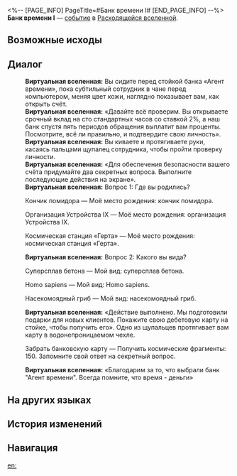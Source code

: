 <%-- [PAGE_INFO]
PageTitle=#Банк времени I#
[END_PAGE_INFO] --%>
{{Дополнить}}
{{ВВ Событие Инфобокс
|id                 = 22801
|Название           = 
|Изображение        = Событие ВВ Сделка.png
|Испытание_в_вв     = 
|Испытание_в_рое    = 
|Испытание_в_зиш    = 
|Испытание_в_рв     = Неизвестно
|Испытание_в_облнеп = 
|Требования         = 
|Пред               = 
|След               = 
|Упоминания         = 
|Порядок            = 
|Порядок_рв         = 110
}}
'''Банк времени I''' — [[Расходящаяся вселенная/События|событие]] в [[Расходящаяся вселенная|Расходящейся вселенной]].

==Возможные исходы==
{{Возможные исходы
|Выбор_1 = Кончик помидора
|Результат_1 = Моё место рождения: кончик помидора.

|Выбор_2 = Организация Устройства IX
|Результат_2 = Моё место рождения: организация Устройства IX.

|Выбор_3 = Космическая станция «Герта»
|Результат_3 = Моё место рождения: космическая станция «Герта».

|Выбор_4 = Суперсплав бетона
|Результат_4 = Мой вид: суперсплав бетона.

|Выбор_5 = Homo sapiens
|Результат_5 = Мой вид: Homo sapiens.

|Выбор_6 = Насекомоядный гриб
|Результат_6 = Мой вид: насекомоядный гриб.

|Выбор_7 = Забрать банковскую карту
|Результат_7 = Получить космические фрагменты: 150. Запомните свой ответ на секретный вопрос.
}}

==Диалог==
{{Диалог Начало}}
:'''Виртуальная вселенная:''' Вы сидите перед стойкой банка «Агент времени», пока субтильный сотрудник в чане перед компьютером, меняя цвет кожи, наглядно показывает вам, как открыть счёт.
:'''Виртуальная вселенная:''' «Давайте всё проверим. Вы открываете срочный вклад на сто стандартных часов со ставкой 2%, а наш банк спустя пять периодов обращения выплатит вам проценты. Посмотрите, всё ли правильно, и подтвердите свою личность».
:'''Виртуальная вселенная:''' Вы киваете и протягиваете руки, касаясь пальцами щупалец сотрудника, чтобы пройти проверку личности.
:'''Виртуальная вселенная:''' «Для обеспечения безопасности вашего счёта придумайте два секретных вопроса. Выполните последующие действия на экране».
:'''Виртуальная вселенная:''' Вопрос 1: Где вы родились?
:{{Диалог|Звезда}} Кончик помидора &mdash; Моё место рождения: кончик помидора.
:{{Диалог|Звезда}} Организация Устройства IX &mdash; Моё место рождения: организация Устройства IX.
:{{Диалог|Звезда}} Космическая станция «Герта» &mdash; Моё место рождения: космическая станция «Герта».
:'''Виртуальная вселенная:''' Вопрос 2: Какого вы вида?
:{{Диалог|Звезда}} Суперсплав бетона &mdash; Мой вид: суперсплав бетона.
:{{Диалог|Звезда}} Homo sapiens &mdash; Мой вид: Homo sapiens.
:{{Диалог|Звезда}} Насекомоядный гриб &mdash; Мой вид: насекомоядный гриб.
:'''Виртуальная вселенная:''' «Действие выполнено. Мы подготовили подарки для новых клиентов. Покажите свою дебетовую карту на стойке, чтобы получить его». Одно из щупальцев протягивает вам карту в водонепроницаемом чехле.
:{{Диалог|Звезда}} Забрать банковскую карту &mdash; Получить космические фрагменты: 150. Запомните свой ответ на секретный вопрос.
:'''Виртуальная вселенная:''' «Благодарим за то, что выбрали банк "Агент времени". Всегда помните, что время - деньги»
{{Диалог Конец}}

==На других языках==
{{На других языках
|en   = Time Bank (I)
|zhs  = 时间银行（其一）
|zht  = 時間銀行（其一）
|ja   = タイムバンク（その1）
|ko   = 시간 은행 (1)
|es   = Banco del tiempo (I)
|fr   = Banque du temps (I)
|ru   = Банк времени I
|th   = ธนาคารกาลเวลา (I)
|vi   = Ngân Hàng Thời Gian (I)
|de   = Zeit-Bank (Teil 1)
|id   = Bank Waktu (1)
|pt   = Banco de Tempo (I)
}}

==История изменений==
{{История изменений|null}}

==Навигация==
{{События ВВ Навбокс}}

[[en:]]